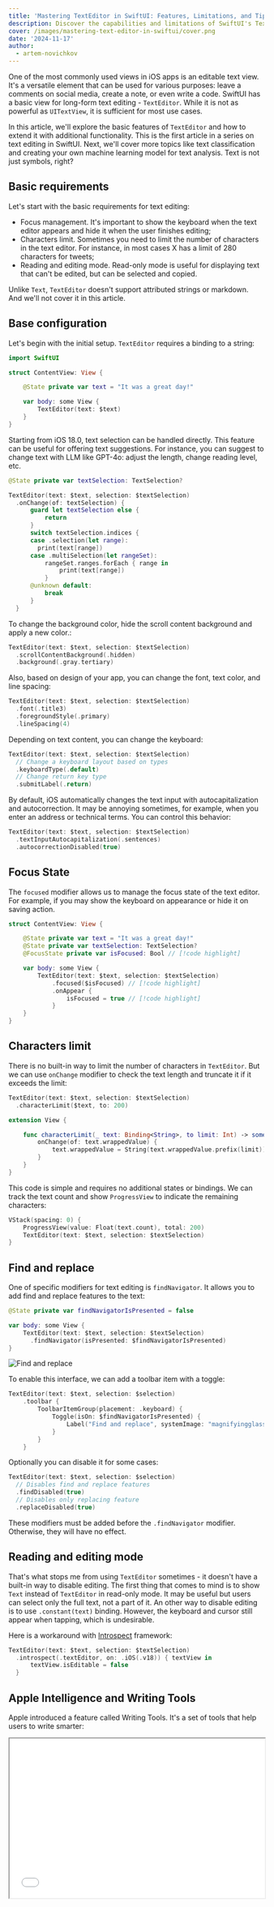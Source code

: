 ```yaml
---
title: 'Mastering TextEditor in SwiftUI: Features, Limitations, and Tips'
description: Discover the capabilities and limitations of SwiftUI's TextEditor and how to extend its functionality.
cover: /images/mastering-text-editor-in-swiftui/cover.png
date: '2024-11-17'
author:
  - artem-novichkov
---
```


One of the most commonly used views in iOS apps is an editable text view. It's a versatile element that can be used for various purposes: leave a comments on social media, create a note, or even write a code. SwiftUI has a basic view for long-form text editing - `TextEditor`. While it is not as powerful as `UITextView`, it is sufficient for most use cases.

<Tweet id="1275806023236882432" />

In this article, we'll explore the basic features of `TextEditor` and how to extend it with additional functionality. This is the first article in a series on text editing in SwiftUI. Next, we'll cover more topics like text classification and creating your own machine learning model for text analysis. Text is not just symbols, right?

## Basic requirements

Let's start with the basic requirements for text editing:

- Focus management. It's important to show the keyboard when the text editor appears and hide it when the user finishes editing;
- Characters limit. Sometimes you need to limit the number of characters in the text editor. For instance, in most cases X has a limit of 280 characters for tweets;
- Reading and editing mode. Read-only mode is useful for displaying text that can't be edited, but can be selected and copied.

Unlike `Text`, `TextEditor` doesn't support attributed strings or markdown. And we'll not cover it in this article.

## Base configuration

Let's begin with the initial setup. `TextEditor` requires a binding to a string:

```swift
import SwiftUI

struct ContentView: View {

    @State private var text = "It was a great day!"

    var body: some View {
        TextEditor(text: $text)
    }
}
```
Starting from iOS 18.0, text selection can be handled directly. This feature can be useful for offering text suggestions. For instance, you can suggest to change text with LLM like GPT-4o: adjust the length, change reading level, etc.

```swift
@State private var textSelection: TextSelection?

TextEditor(text: $text, selection: $textSelection)
  .onChange(of: textSelection) {
      guard let textSelection else {
          return
      }
      switch textSelection.indices {
      case .selection(let range):
        print(text[range])
      case .multiSelection(let rangeSet):
          rangeSet.ranges.forEach { range in
              print(text[range])
          }
      @unknown default:
          break
      }
  }
```

To change the background color, hide the scroll content background and apply a new color.:

```swift
TextEditor(text: $text, selection: $textSelection)
  .scrollContentBackground(.hidden)
  .background(.gray.tertiary)
```

Also, based on design of your app, you can change the font, text color, and line spacing:

```swift
TextEditor(text: $text, selection: $textSelection)
  .font(.title3)
  .foregroundStyle(.primary)
  .lineSpacing(4)
```

Depending on text content, you can change the keyboard:

```swift
TextEditor(text: $text, selection: $textSelection)
  // Change a keyboard layout based on types
  .keyboardType(.default)
  // Change return key type
  .submitLabel(.return)
```

By default, iOS automatically changes the text input with autocapitalization and autocorrection. It may be annoying sometimes, for example, when you enter an address or technical terms. You can control this behavior:

```swift
TextEditor(text: $text, selection: $textSelection)
  .textInputAutocapitalization(.sentences)
  .autocorrectionDisabled(true)
```

## Focus State

The `focused` modifier allows us to manage the focus state of the text editor. For example, if you may show the keyboard on appearance or hide it on saving action.

```swift
struct ContentView: View {

    @State private var text = "It was a great day!"
    @State private var textSelection: TextSelection?
    @FocusState private var isFocused: Bool // [!code highlight]

    var body: some View {
        TextEditor(text: $text, selection: $textSelection)
            .focused($isFocused) // [!code highlight]
            .onAppear {
                isFocused = true // [!code highlight]
            }
    }
}
```

## Characters limit

There is no built-in way to limit the number of characters in `TextEditor`. But we can use `onChange` modifier to check the text length and truncate it if it exceeds the limit:

```swift
TextEditor(text: $text, selection: $textSelection)
  .characterLimit($text, to: 200)

extension View {

    func characterLimit(_ text: Binding<String>, to limit: Int) -> some View {
        onChange(of: text.wrappedValue) {
            text.wrappedValue = String(text.wrappedValue.prefix(limit))
        }
    }
}
```

This code is simple and requires no additional states or bindings. We can track the text count and show `ProgressView` to indicate the remaining characters:

```swift
VStack(spacing: 0) {
    ProgressView(value: Float(text.count), total: 200)
    TextEditor(text: $text, selection: $textSelection)
}
```

## Find and replace

One of specific modifiers for text editing is `findNavigator`. It allows you to add find and replace features to the text:

```swift
@State private var findNavigatorIsPresented = false

var body: some View {
    TextEditor(text: $text, selection: $textSelection)
      .findNavigator(isPresented: $findNavigatorIsPresented)
}
```

![Find and replace](/images/using-text-editor-in-swiftui/find-and-replace.png)

To enable this interface, we can add a toolbar item with a toggle:

```swift
TextEditor(text: $text, selection: $selection)
    .toolbar {
        ToolbarItemGroup(placement: .keyboard) {
            Toggle(isOn: $findNavigatorIsPresented) {
                Label("Find and replace", systemImage: "magnifyingglass")
            }
        }
    }
```

Optionally you can disable it for some cases:
    
```swift
TextEditor(text: $text, selection: $selection)
  // Disables find and replace features
  .findDisabled(true)
  // Disables only replacing feature
  .replaceDisabled(true)
```

These modifiers must be added before the `.findNavigator` modifier. Otherwise, they will have no effect.

## Reading and editing mode

That's what stops me from using `TextEditor` sometimes - it doesn't have a built-in way to disable editing. The first thing that comes to mind is to show `Text` instead of `TextEditor` in read-only mode. It may be useful but users can select only the full text, not a part of it. An other way to disable editing is to use `.constant(text)` binding. However, the keyboard and cursor still appear when tapping, which is undesirable. 

Here is a workaround with [Introspect](https://github.com/siteline/swiftui-introspect) framework:

```swift
TextEditor(text: $text, selection: $textSelection)
  .introspect(.textEditor, on: .iOS(.v18)) { textView in
      textView.isEditable = false
  }
```

## Apple Intelligence and Writing Tools

Apple introduced a feature called Writing Tools. It's a set of tools that help users to write smarter:

<iframe
  width="100%"
  height="315"
  src="//www.youtube.com/embed/3m0MoYKwVTM"
  allow="accelerometer; autoplay; encrypted-media; gyroscope; picture-in-picture"
  allowFullScreen
/>

`TextEditor` supports Writing Tools by default. There is a new modifier `writingToolsBehavior` that allows you to change the behavior. For example, `.complete` behavior completes current phrase.

```swift
TextEditor(text: $text, selection: $textSelection)
  .writingToolsBehavior(.complete)
```

I didn't find a way to run Writing Tools in the simulator, and my iPhone 14 Pro doesn't support it. So I just ran the example on macOS:

![Writing tools](/images/using-text-editor-in-swiftui/writing-tools.png)

## TextEditor alternatives

Thinking about alternatives to `TextEditor`, we can consider:

- `TextField` with vertical axis (iOS 16.0+);
- Third-party frameworks like [RichTextKit](https://github.com/danielsaidi/RichTextKit) or [STTextView](https://github.com/krzyzanowskim/STTextView);
- `UITextView` via `UIViewRepresentable`.

There is no perfect solution; choose the one that best fits your requirements. When writing code, I aim to achieve flexibility without adding unnecessary complexity. While it can be challenging at times, the results are always rewarding.

## What's next?

In this article, we've covered the basic features of `TextEditor`. You can find a final version of the code in [TextEditorExample](https://github.com/artemnovichkov/TextEditorExample) repository. But it just a beginning. What's really interesting is a meaning of the text. What users want to say? What's the sentiment? How to classify the text? We'll cover these topics in the next articles. Stay tuned!